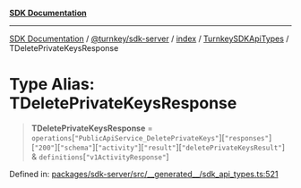 [**SDK Documentation**](../../../../../../README.mdx)

***

[SDK Documentation](../../../../../../packages.mdx) / [@turnkey/sdk-server](../../../../README.mdx) / [index](../../../README.mdx) / [TurnkeySDKApiTypes](../README.mdx) / TDeletePrivateKeysResponse

# Type Alias: TDeletePrivateKeysResponse

> **TDeletePrivateKeysResponse** = `operations`\[`"PublicApiService_DeletePrivateKeys"`\]\[`"responses"`\]\[`"200"`\]\[`"schema"`\]\[`"activity"`\]\[`"result"`\]\[`"deletePrivateKeysResult"`\] & `definitions`\[`"v1ActivityResponse"`\]

Defined in: [packages/sdk-server/src/\_\_generated\_\_/sdk\_api\_types.ts:521](https://github.com/tkhq/sdk/blob/3a88af7d1d927c6022706911d6af0f92f1440e00/packages/sdk-server/src/__generated__/sdk_api_types.ts#L521)
